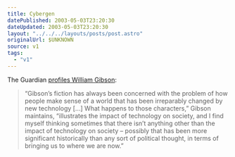 ```yaml
---
title: Cybergen
datePublished: 2003-05-03T23:20:30
dateUpdated: 2003-05-03T23:20:30
layout: "../../../layouts/posts/post.astro"
originalUrl: $UNKNOWN
source: v1
tags:
  - "v1"
---
```


The Guardian [profiles William Gibson][1]:

> &#8220;Gibson&#8217;s fiction has always been concerned with the problem of how people make sense of a world that has been irreparably changed by new technology [&#8230;] What happens to those characters,&#8221; Gibson maintains, &#8220;illustrates the impact of technology on society, and I find myself thinking sometimes that there isn&#8217;t anything other than the impact of technology on society &#8211; possibly that has been more significant historically than any sort of political thought, in terms of bringing us to where we are now.&#8221;

[1]: http://books.guardian.co.uk/review/story/0,12084,947453,00.html "The Guardian: Tomorrow's man"
